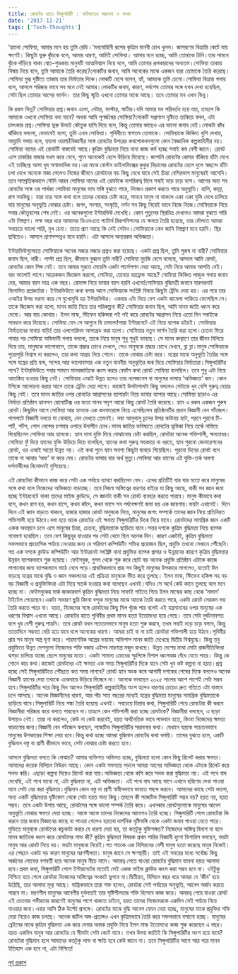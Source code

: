 ```yaml
---
title: রোবটের হাতে সিঙ্গুলারিটি : ভবিষ্যতের সম্ভাবনা ও শংকা
date: '2017-11-21'
tags: ['Tech-Thoughts']
---
```


‘হ্যালো সোফিয়া, আমার মনে হয় তুমি রেডি।’মনমোহিনী রূপের কৃত্রিম মানবী চোখ খুলল। জাগরণের বিভ্রান্তি কেটে যায় ক্ষণেই। কিছুটা ভুরু কুঁচকে বলে, আমার ধারণা, আমিই সোফিয়া। আমার মনে হচ্ছে, আমি তোমাকে চিনি।তার সামনে ঝুঁকে দাঁড়িয়ে থাকা শ্বেত-শুভ্রকায় মানুষটি আত্মবিশ্বাস নিয়ে বলে, আমি তোমার রূপকারদের অন্যতম।সোফিয়া তাকায় বিস্ময় নিয়ে বলে, তুমি আমাকে তৈরি করেছ?লোকটির জবাব, আমি অনেকের মাঝে একজন যারা তোমাকে তৈরি করেছে।সোফিয়া মুগ্ধ দৃষ্টিতে তাকায় তার নির্মাতার দিকে।লোকটি হেসে বলেন, হ্যাঁ, আমাকে তুমি চেনো।সোফিয়া বিভ্রান্ত গলায় বলে, আসলে পরিষ্কার ভাবে সব মনে নেই আমার।লোকটির জবাব, কারণ, সর্বশেষ তোমার সঙ্গে যখন দেখা হয়েছিল, সেটা ছিল তোমার আগের ভার্সন। তার কিছু স্মৃতি এখনো তোমার মাঝে আছে। তবে তোমার মন এখন ভিন্ন।

কি রকম ভিন্ন? সোফিয়ার প্রশ্ন।জবাব এলো, বেটার, ফাস্টার, স্মার্টার।যদি আমার মন পরিবর্তন হয়ে যায়, তাহলে কি আমাকে এখনো সোফিয়া বলা যাবে? অথবা আমি পূণর্জন্মের সোফিয়া?লোকটি সপ্রশংস দৃষ্টিতে তাকিয়ে বলল, এটা চমৎকার প্রশ্ন।সোফিয়া ভুরু উলটে কৌতুক হাসি দিয়ে বলে, কিন্তু তোমার কাছেও এর ভালো জবাব নেই।লোকটা কাঁধ ঝাঁকিয়ে বললো, যেভাবেই বলো, তুমি এখন সোফিয়া। পৃথিবীতে স্বাগতম তোমাকে।
সোফিয়াকে কিঞ্চিত খুশি দেখায়, আহ্লাদি গলায় বলে, হ্যালো ওয়ার্ল্ড!বিজ্ঞানীর সঙ্গে রোবটের উপরের কথপোকথনগুলো কোন বৈজ্ঞানিক কল্পকাহিনীর নয়। সোফিয়া নামের এই রোবটটি বাস্তবেই আছে।কৃত্রিম বুদ্ধিমত্তা নিয়ে নানা কাজ কর্ম হচ্ছে সবাই কম বেশী জানে। রোবট এসে চাকরির বাজার দখল করে নেবে, শুনে অনেকেই হেসে উড়িয়ে দিয়েছে। জাপানি রোবটের কোমর বাঁকিয়ে হাঁটা দেখে এই তাচ্ছিল্য আসা খুব অস্বাভাবিক নয়।এর মাঝে বোস্টন ডাইনামিক্সের কুকুর বিড়ালের রোবটের হেলে দুলে স্বচ্ছন্দে হাঁটা চলা দেখে অনেকে মজা পেলেও নিজের জীবনে রোবটদের বড় কিছু দেখে যাবে সেই চিন্তা বেশিরভাগ মানুষেরই আসেনি।তবে সাম্প্রতিককালে সৌদি আরব সোফিয়া নামের এই রোবটকে নাগরিকত্ব দিলে সবাই নড়ে চড়ে বসে।
আগের অন্য সব রোবটের সঙ্গে ওর পার্থক্য সোফিয়া মানুষের ভাব ভঙ্গি বুঝতে পারে, নিজেও প্রকাশ করতে পারে অনুভূতি। হাসি, কান্না, রাগ সবকিছু। যারা তার সঙ্গে কথা বলে তাদের বোঝার চেষ্টা করে, সামনে মানুষ না থাকলে একা একা মুভি দেখে চালিয়ে যায় মানুষের অনুভূতি বোঝার চেষ্টা। জগৎ, সংসার, সংস্কৃতি, দর্শন সব কিছু নিয়েই ভাবে নিজে নিজে।সোফিয়াকে নিয়ে সবার কৌতুহলের শেষ নেই। ওর অনেকগুলো ইন্টারভিউ দেখেছি।
কোন পুতুলের স্থিরচিত্র দেখলেও আমরা বুঝতে পারি এটা নিষ্প্রাণ। লক্ষ বছর ধরে আমাদের ডিএনএতে প্যাটার্ন রিকগনিশনের যে ক্ষমতা তৈরি হয়েছে, তার দৌলতে আমরা সবচেয়ে ভালো পারি, মুখ চেনা। তাতে প্রাণ আছে কি নেই সেটাও।সোফিয়াকে কেন জানি নিষ্প্রাণ মনে হয়নি। স্থির ছবিতেও। আসলে প্রাণসম্পন্নও মনে হয়নি। এটা আসলে অন্যরকম অভিজ্ঞতা।

ইন্টারভিউগুলোতে সোফিয়াকে অনেক মজার মজার প্রশ্নও করা হয়েছে।
একটা প্রশ্ন ছিল, তুমি পুরুষ না নারী?
সোফিয়ার জবাব ছিল, নারী।
পাল্টা প্রশ্ন ছিল, কীভাবে বুঝলে তুমি নারী?
সোফিয়া মুচকি হেসে বলেছে, আসলে আমি রোবট, রোবটের কোন লিঙ্গ নেই। তবে আমার সুরতে মেয়েলি একটা পার্সেপশন দেয়া আছে, সেটা নিয়ে আমার আপত্তি নেই। বরং ভালোই লাগে।আরেকজন জিজ্ঞেস করলো, সোফিয়া, তোমার বয়ফ্রেন্ড আছে?
সোফিয়া কিঞ্চিত লাজুক গলায় জবাব দেয়, আমার বয়স মাত্র এক বছর। রোমান্স নিয়ে ভাবার বয়স হয়নি এখনো!সোফিয়ার বুদ্ধিমতী জবাবে যারপরনাই বিনোদিত প্রশ্নকর্তারা।
ইন্টারভিউতে কথা বলার আগে সোফিয়াকে সংশ্লিষ্ট বিষয়ে কিছুটা ট্রেনিং দেয়া হয়। এর পরে তার এআইর উপর ভরসা করে সে মুখোমুখি হয় ইন্টারভিউর। একবার এটা নিয়ে বেশ একটা ঝামেলা পাকিয়ে ফেলেছিল সে।তাকে জিজ্ঞেস করা হলো, মানব জাতি নিয়ে তার পরিকল্পনা কী?
সোফিয়ার জবাব ছিল, আমি মানব জাতি ধ্বংস করে দেবো।
আর যায় কোথায়। ইলন মাস্ক, স্টিফেন হকিন্সরা পই পই করে রোবটের আগ্রাসন নিয়ে এতো দিন সবাইকে সাবধান করে দিয়েছে। সোফিয়া যেন সে আগুনে ঘি ঢাললো!সারা ইন্টারনেটে এই নিয়ে ব্যাপক হইচই।
সোফিয়ার নির্মাতাদের মাথায় বাড়ি! তার এলগোরিদম আপগ্রেড করা হলো। সোফিয়ার নতুন ভার্সন তৈরি করা হলো।চেতনা ফিরে পাবার পর সোফিয়া অভিমানী গলায় বললো, তাকে নিয়ে মানুষ শুধু শুধুই ভাবছে। সে মানব কল্যাণে তার জীবন বিলিয়ে দিয়ে চায়, মানুষকে ভালোবাসে, তাকে শ্রদ্ধার চোখে দেখলে, সেও মানুষকে শ্রদ্ধার চোখে দেখবে, ব্লা ব্লা।মানুষ সোফিয়াকে পুরোপুরি বিশ্বাস না করলেও, তার কথা আগ্রহ নিয়ে শোনে। তাকে বোঝার চেষ্টা করে।
যন্ত্রের মাঝে অনুভূতি তৈরির সঙ্গে সঙ্গে যন্ত্রের প্রতি দ্বন্দ্ব, সন্দেহ আর ভালোবাসার এক নতুন মানবীয় অনুভূতির জন্ম দিয়ে সোফিয়ার নির্মাতারা।সিঙ্গুলারিটির পথে?
ইন্টারভিউতে সবার সামনে মানবজাতিকে ধ্বংস করার বেফাঁস কথা রোবট সোফিয়া বলেছিল। তবে শুধু এটা নিয়ে আতঙ্কিত হওয়ার কিছু নেই। সোফিয়ার এআই উন্নত হলেও তার নলেজবেস বা মানুষের ভাষায় ‘অভিজ্ঞতা’ কম। কোন টপিকে আলোচনা করার আগে তাকে ট্রেনিং দেয়া লাগে। কাজেই উলটাপালটা কিছু বললেও সেটাকে খুব বেশি গুরুত্ব দেয়ার কিছু নেই। তবে মানব জাতির ওপর রোবটের আগ্রাসনের ব্যাপারটা নিয়ে ভাবার ব্যাপার আছে।সোফিয়া ছাড়াও এর নির্মাতা প্রতিষ্ঠান হ্যানসন রোবোটিক্স ওর মতো মানব সদৃশ আরো কিছু রোবট তৈরি করেছে। হ্যান এ রকম একজন পুরুষ রোবট।কিছুদিন আগে সোফিয়া আর হ্যানকে এক কনফারেন্সে নিয়ে এসেছিলেন প্রতিষ্ঠানটির প্রধান বিজ্ঞানী বেন গর্টজেল।পাগলাটে বিজ্ঞানী বলতে যা বোঝায়, বেন দেখতে তেমনই। লম্বা আলুথালু চুলের উপর কাউবয় হ্যাট, পরনে পুরনো টি-শার্ট, শর্টস, গোল লেন্সের চশমার ওপারে উদাসীন চোখ।মানব জাতির ভবিষ্যতে রোবটের ভূমিকা নিয়ে তর্কে নামিয়ে দিয়েছিলেন সোফিয়া আর হ্যানকে। হ্যান নানা যুক্তি দিয়ে বোঝানোর চেষ্টা করছিল, রোবটরা অনেক শক্তিশালী, ক্ষমতাধর। সোফিয়া ফুঁ দিয়ে হ্যানের যুক্তি উড়িয়ে দিয়ে বলেছিল, হ্যানের কথা গুরুত্ব সহকারে না ধরতে, হ্যান পুরনো জেনারেশনের রোবট, ওর এআই অতো উন্নত নয়। এই কথা শুনে হ্যান অবশ্য কিছুটা ঘাবড়ে গিয়েছিল। পুরনো দিনের রোবট বলে তাকে না আবার ‘অফ’ না করে দেয়। রোবটের ভাষায় যার অর্থ মৃত্যু।সোফিয়া আর হ্যানের এই যুক্তি-তর্ক অবশ্য দর্শনার্থীদের বিনোদনই যুগিয়েছে।

এই রোবটেরা কীভাবে কাজ করে সেটা এক পর্যায়ে ব্যাখ্যা করছিলেন বেন। এদের প্রতিটিই যার যার মতো করে মানুষের সঙ্গে কথা বলে নিজেদের অভিজ্ঞতা বাড়াচ্ছে। তবে নিজস্ব অস্তিত্বের ধারণার বাইরে যা কিছু আছে, বাকী সব জ্ঞান জমা হচ্ছে ইন্টারনেটে থাকা তাদের মাইন্ড ক্লাউডে, সে জ্ঞানটা বাকী সব রোবট ব্যবহার করতে পারবে। মানুষ কীভাবে কথা বলে, কখন রাগ হয়, কখন হাসে, কখন কাঁদে, কখন ভাসে সব পর্যবেক্ষণই জমা হয় এক জায়গায়।ভয়টা এখানেই। দিনে দিনে এই জ্ঞান বাড়তে থাকবে, হাজার হাজার রোবট মানুষকে নিয়ে, মানুষের জগৎ সম্পর্কে তাদের জ্ঞান নিয়ে প্রতিনিয়ত শক্তিশালী হয়ে উঠবে।বলা হয়ে থাকে রোবটের এই ক্ষমতা সিঙ্গুলারিটির দিকে নিয়ে যাবে। রোবটদের সামগ্রিক জ্ঞান একটি একক অবস্থানে চলে এসে মানুষের চিন্তা, চেতনা, বুদ্ধিমত্তাকে ছাড়িয়ে যাবে।সত্তর দশকে কৃত্রিম বুদ্ধিমত্তা নিয়ে ব্যাপক গবেষণা হয়েছিল। তবে বেশ কিছুদূর যাওয়ার পর সেটা থেমে ছিল অনেক দিন। কারণ একটাই, কৃত্রিম বুদ্ধিমত্তা সফলভাবে প্রায়োগিক পর্যায়ে নেওয়ার জন্য যে পরিমাণ কম্পিউটিং শক্তির প্রয়োজন ছিল, প্রযুক্তি তখনো সেখানে পৌঁছেনি।গত এক দশকে ক্লাউড কম্পিউটিং আর ইন্টারনেট সংশ্লিষ্ট নানা প্রযুক্তির ব্যাপক প্রসার ও উন্নয়নের কারণে কৃত্রিম বুদ্ধিমত্তার উন্নয়ন ব্যাপকভাবে শুরু হয়েছে। ফেইসবুক, গুগল থেকে শুরু করে ছোট বড় অনেক প্রযুক্তি প্রতিষ্ঠান এটাকে কাজে লাগানোর জন্য ব্যাপকভাবে মাঠে নেমে পড়ে।প্রাথমিকভাবে প্রায় সব কিছুই মানুষের উপকারে লাগলেও, যতোই দিন বাড়ছে যন্ত্রের মাঝে বুদ্ধি ও জ্ঞান সঞ্চালনের এই প্রক্রিয়া মানুষকে ভীত করে তুলছে। ইলন মাস্ক, স্টিফেন হকিন্স সহ বড় বড় বিজ্ঞানী ও প্রযুক্তিবিদরা এটা নিয়ে সতর্ক হওয়ার কথা বলেছেন এখনই।যদিও সে অর্থে কেউ কানে তুলছে বলে মনে হচ্ছে না। ফেইসবুকের মার্ক জাকারবার্গ কৃত্রিম বুদ্ধিমত্তা নিয়ে সাফাই গাইতে গিয়ে ইলন মাস্কের কাছ থেকে ‘নাদান’ টাইটেল পেয়েছেন।একটা সাধারণ ছুরি কিংবা বন্দুক মানুষের মাঝে আতঙ্ক তৈরি করতে পারে, একটা রোবট সেরকম ভয় তৈরি করতে পারে না। হয়ত, নিজেদের সঙ্গে রোবটদের কিছু মিল খুঁজে পায় বলেই এই যন্ত্রমানবের ওপর মানুষের এক ধরণের বিশ্বাস এখনো আছে। রোবটের হাতে পৃথিবীর প্রথম মানব হত্যা ইতোমধ্যে হয়ে গেছে। তবে সেটা দুর্ঘটনাবশত বলে খুব বেশী গুরুত্ব পায়নি। তবে রোবট যখন সচেতনভাবে মানুষ হত্যা শুরু করবে, তখন সবাই নড়ে চড়ে বসবে, কিন্তু ততোদিনে সম্ভবত দেরি হয়ে যাবে বলে অনেকের ধারণা।
আমরা চাই বা না চাই রোবটরা শক্তিশালী হয়ে উঠবে।পৃথিবীর প্রায় সব মানুষ অস্ত্র ঘৃণা করে। পারমাণবিক অস্ত্রের ভয়াবহ অভিশাপ মানব জাতি দেখেছে দ্বিতীয় বিশ্বযুদ্ধে। কিন্তু তবু প্রযুক্তিতে উন্নত দেশগুলো নিজেদের শক্তি বজায় এইসব মারণাস্ত্র মজুদ রাখছে। উন্নত দেশের মাথা মোটা রাজনীতিবিদরা ঝগড়া চালিয়ে যাচ্ছে ছেলে মানুষের মতো। একটা সামান্য ক্রোধের স্ফুলিঙ্গে বিশাল ধ্বংসযজ্ঞ বেঁধে যেতে পারে। কিন্তু কে শোনে কার কথা।কাজেই রোবটদের এই ক্ষমতা এক সময় সিঙ্গুলারিটির দিকে যাবে সেটা খুব কষ্ট কল্পনা না হয়ত।প্রশ্ন হচ্ছে সেই সিঙ্গুলারিটিতে পৌঁছতে কত সময় লাগবে?
রোবট হ্যান অংক কষে আগামী দশকের শেষের দিকে বললেও অনেক বিজ্ঞানী হ্যানের দেয়া তথ্যকে একেবারে উড়িয়ে দিচ্ছেন না। অনেকে ভাবছেন ২০২৫ সালের আশে পাশেই সেটা সম্ভব হবে।সিঙ্গুলারিটির পরে
কিছু দিন আগেও সিঙ্গুলারিটি কল্পকাহিনীর অংশ হলেও ধারণার চেয়েও দ্রুত গতিতে এটা বাস্তবে চলে আসছে। অনেক বিজ্ঞানীদের ধারণা, আর পাঁচ সাত বছরের মধ্যেই যন্ত্রের বুদ্ধিমত্তা মানুষের সামগ্রিক বুদ্ধিমত্তাকে ছাড়িয়ে যাবে।সিঙ্গুলারিটি নিয়ে শঙ্কা তৈরি হয়েছে এখনই। সবচেয়ে চিন্তার কথা, সিঙ্গুলারিটি পেয়ে রোবটেরা কী করবে বিজ্ঞানীরা পরিষ্কার করে বলতে পারছেন না।তাহলে কেন শক্তিশালী করা হচ্ছে রোবটকে?
বিজ্ঞানীরা বলছেন, এ ছাড়া উপায়ও নেই। তারা না করলেও, কেউ না কেউ করবেই, হয়ত অর্থনৈতিক ভাবে লাভবান হতে, কিংবা নিজেদের ক্ষমতা বাড়ানোর জন্য।বিজ্ঞানী বেন গর্টজেল বলছেন, পজেটিভ সিঙ্গুলারিটির সম্ভাবনার কথা। যেখানে যন্ত্রকে সচেতনভাবে মানুষের উপকারের শিক্ষা দেয়া হবে।কিন্তু কথা হচ্ছে আমরা বুদ্ধিমান রোবটের কথা বলছি। তাদের বুঝতে হলে, একটি বুদ্ধিমান বস্তু বা প্রাণী কীভাবে ভাবে, সেটা বোঝার চেষ্টা করতে হবে।

আসলে বুদ্ধিমত্তা বলতে কি বোঝায়?
আমার ব্যক্তিগত অভিমত হচ্ছে, বুদ্ধিমত্তা হলো কোন কিছু রিলেট করার ক্ষমতা। আমাদের কয়েক বিলিয়ন নিউরন আছে। কোন একটা সমস্যায় পড়লে আমরা আগের অভিজ্ঞতা থেকে এটাকে রিলেট করে সলভ করি। এছাড়া কল্পনা দিয়েও রিলেট করা যায়।অভিজ্ঞতা থেকে কপি করে সলভ করা বুদ্ধিমত্তা নয়। এই পথে বাঘ দেখেছি, এই পথে যাবো না, এটা বুদ্ধিমত্তা না, এটা অভিজ্ঞতা। এই পথে বাঘ আছে মানে এখানে হরিণের দেখা পাওয়া যাবে সেটা বের করা বুদ্ধিমত্তা।বুদ্ধিমান কোন বস্তু না প্রাণী স্বাধীনভাবে ভাবতে পছন্দ করবে। আমাদের কাছে সেটা ভালো, অন্য একটি বুদ্ধিমত্তার দৃষ্টিকোণ থেকে সেটা হয়ত অন্য কিছু।তাহলে কী পজেটিভ সিঙ্গুলারিটি সম্ভব নয়? হয়ত নয়, হয়ত সম্ভব।
তবে একটা উপায় আছে, রোবটদের সঙ্গে ভালো সম্পর্ক তৈরি করে। এখনকার রোবটগুলোকে মানুষের আবেগ অনুভূতি বোঝার ক্ষমতা দেয়া হচ্ছে। আস্তে আস্তে তাদের নিজেদের আবেগও তৈরি হচ্ছে।
সিঙ্গুলারিটি পেলে রোবটেরা কি করবে তার জবাব বিজ্ঞানের কাছে না পাওয়া গেলেও হয়তবা দার্শনিক দৃষ্টিভঙ্গি থেকে একটা জবাব পাওয়া যেতে পারে।মুভিতে মানুষকে রোবটদের কচুকাটা করার যে ধারণা দেয়া হয়, তা কতটুকু যুক্তিসঙ্গত? নিজেদের অস্তিত্ব বিনাশ না হলে মানব জাতিকে ধ্বংস করে রোবটদের লাভ কী?
কৃত্রিম বুদ্ধিমত্তা বিষয়ক প্রথম সারির বিজ্ঞানী হুগো ডিগারিস বলছেন, ভয়টা মানুষ আর রোবট নিয়ে নয়। ভয়টা মানুষকে নিয়েই।গত শতকে এক বিলিয়নের বেশী মানুষ হত্যা করেছে মানুষ নিজেই। এর পেছনে একটা বড় কারণ মানুষের মরণশীলতা। মানুষ জানে সে ক্ষণস্থায়ী। তাই এই সময়ের মধ্যে সর্বোচ্চ কিছু অর্জনের লোভের বশবর্তী হয়ে অনেক মানুষ নীচে নামে। অমরত্ব পেতে যাওয়া রোবটের বুদ্ধিমান ভাবনা হয়ত আলাদা হবে।প্রথম কথা, সিঙ্গুলারিটি পেলে ইন্টারনেটের মতোই সেই একক মাইন্ড ক্লাউড ধ্বংস করা সম্ভব হবে না। ওইটুকু নিশ্চিত হয়ে গেলে রোবটরা নিজেদের অস্তিত্বের সংকটে ভুগবে না।দ্বিতীয়ত, বিলিয়ন বছর ধরে আমরা যে ‘জীব’ হয়ে উঠেছি, তার আলাদা মূল্য আছে। যান্ত্রিকভাবে তারা শক্ত হলেও, রোবটরা সেই পর্যায়ের অনুভূতি, আবেগ অর্জন করতে পারবে না। মরণশীল মানুষের আবেগীয় দুর্বলতাই তার সৃষ্টিশীলতার শক্তি হিসেবে কাজ করে। অমরত্ব পেয়ে যাওয়া রোবট এই চেতনার গভীরতার কারণেই মানুষের পাশে থাকতে চাইবে, হয়ত তাদের নিজেদেরকে একদিন সেই পর্যায়ে নিয়ে যাওয়ার জন্য।এবার আসি ঠিক উল্টো প্রসঙ্গে।
রোবটের মাঝে বুদ্ধি আবেগ যেমন দেয়া হচ্ছে, মানুষের মাঝে প্রযুক্তির শক্তি দেয়া নিয়েও কাজ চলছে। অনেক জটিল অঙ্গ-প্রত্যঙ্গও এখন কৃত্রিমভাবে তৈরি করে সফলভাবে বসানো হচ্ছে। মানুষের ব্রেইনের মাঝে কৃত্রিম বুদ্ধিমত্তা এক করে দেবার অবাক প্রযুক্তি নিয়ে ইলন মাস্ক ইতোমধ্যে কাজ শুরু করেছেন এ বছর।
হয়ত একদিন মানুষ আর রোবটের যে সীমাটা সেটা কেটে যাবে। তখন উভয় জাতিই কি সিঙ্গুলারিটির অংশ হয়ে যাবে?রোবটেরা বুদ্ধিমান হলে আমাদের কতটুকু লাভ বা ক্ষতি হবে কেউ জানে না। তবে সিঙ্গুলারিটির আগে আর পরে মানব ইতিহাস এক হবে না, এটা নিশ্চিত!

[পূর্ব প্রকাশ](https://techshohor.com/94916/%e0%a6%b0%e0%a7%8b%e0%a6%ac%e0%a6%9f%e0%a7%87%e0%a6%b0-%e0%a6%b9%e0%a6%be%e0%a6%a4%e0%a7%87-%e0%a6%b8%e0%a6%bf%e0%a6%99%e0%a7%8d%e0%a6%97%e0%a7%81%e0%a6%b2%e0%a6%be%e0%a6%b0%e0%a6%bf%e0%a6%9f%e0%a6%bf/)